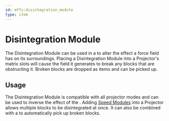 ```yaml
---
id: mffs:disintegration_module
type: item
---
```


# Disintegration Module

The Disintegration Module can be used in a [](@mffs:projector) to alter the effect a force field has on its
surroundings. Placing a Disintegration Module into a Projector's matrix slots will cause the field it generates to
break any blocks that are obstructing it. Broken blocks are dropped as items and can be picked up.

<PrefabObtaining />

## Usage

The Disintegration Module is compatible with all projector modes and can be used to inverse the effect of the 
[](mffs:stabilization_module).
Adding [Speed Modules](@mffs:speed_module) into a Projector allows multiple blocks to be disintegrated at once.
It can also be combined with a [](@mffs:collection_module) to automatically pick up broken blocks.

